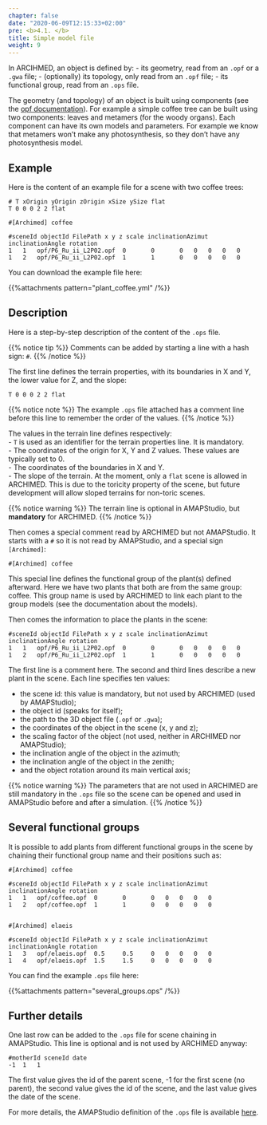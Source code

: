 ```yaml
---
chapter: false
date: "2020-06-09T12:15:33+02:00"
pre: <b>4.1. </b>
title: Simple model file
weight: 9
---
```


In ARCIHMED, an object is defined by: 
- its geometry, read from an `.opf` or a `.gwa` file;
- (optionally) its topology, only read from an `.opf` file;
- its functional group, read from an `.ops` file.

The geometry (and topology) of an object is built using components (see the [opf documentation](../../4-scene/2-opf/)). For example a simple coffee tree can be built using two components: leaves and metamers (for the woody organs). Each component can have its own models and parameters. For example we know that metamers won't make any photosynthesis, so they don't have any photosynthesis model. 

## Example 

Here is the content of an example file for a scene with two coffee trees: 

```
# T xOrigin yOrigin zOrigin xSize ySize flat
T 0 0 0 2 2 flat

#[Archimed] coffee

#sceneId objectId FilePath x y z scale inclinationAzimut inclinationAngle rotation
1	1	opf/P6_Ru_ii_L2P02.opf	0		0		0	0	0	0	0
1	2	opf/P6_Ru_ii_L2P02.opf	1		1		0	0	0	0	0
```

You can download the example file here: 

{{%attachments pattern=\"plant_coffee.yml\" /%}}

## Description

Here is a step-by-step description of the content of the `.ops` file. 

{{% notice tip %}}
Comments can be added by starting a line with a hash sign: `#`.
{{% /notice %}}

The first line defines the terrain properties, with its boundaries in X and Y, the lower value for Z, and the slope:

```
T 0 0 0 2 2 flat
```

{{% notice note %}}
The example `.ops` file attached has a comment line before this line to remember the order of the values.
{{% /notice %}}

The values in the terrain line defines respectively:  
- `T` is used as an identifier for the terrain properties line. It is mandatory.  
- The coordinates of the origin for X, Y and Z values. These values are typically set to 0.  
- The coordinates of the boundaries in X and Y.  
- The slope of the terrain. At the moment, only a `flat` scene is allowed in ARCHIMED. This is due to the toricity property of the scene, but future development will allow sloped terrains for non-toric scenes. 

{{% notice warning %}}
The terrain line is optional in AMAPStudio, but **mandatory** for ARCHIMED.
{{% /notice %}}

Then comes a special comment read by ARCHIMED but not AMAPStudio. It starts with a `#` so it is not read by AMAPStudio, and a special sign `[Archimed]`: 

```
#[Archimed] coffee
```

This special line defines the functional group of the plant(s) defined afterward. Here we have two plants that both are from the same group: coffee. This group name is used by ARCHIMED to link each plant to the group models (see the documentation about the models).

Then comes the information to place the plants in the scene:

```
#sceneId objectId FilePath x y z scale inclinationAzimut inclinationAngle rotation
1	1	opf/P6_Ru_ii_L2P02.opf	0		0		0	0	0	0	0
1	2	opf/P6_Ru_ii_L2P02.opf	1		1		0	0	0	0	0
```

The first line is a comment here. The second and third lines describe a new plant in the scene. 
Each line specifies ten values: 

- the scene id: this value is mandatory, but not used by ARCHIMED (used by AMAPStudio);  
- the object id (speaks for itself);  
- the path to the 3D object file (`.opf` or `.gwa`);  
- the coordinates of the object in the scene (x, y and z);  
- the scaling factor of the object (not used, neither in ARCHIMED nor AMAPStudio);  
- the inclination angle of the object in the azimuth;  
- the inclination angle of the object in the zenith;  
- and the object rotation around its main vertical axis;

{{% notice warning %}}
The parameters that are not used in ARCHIMED are still mandatory in the `.ops` file so the scene can be opened and used in AMAPStudio before and after a simulation.
{{% /notice %}}

## Several functional groups

It is possible to add plants from different functional groups in the scene by chaining their functional group name and their positions such as:

```
#[Archimed] coffee

#sceneId objectId FilePath x y z scale inclinationAzimut inclinationAngle rotation
1	1	opf/coffee.opf	0		0		0	0	0	0	0
1	2	opf/coffee.opf	1		1		0	0	0	0	0


#[Archimed] elaeis

#sceneId objectId FilePath x y z scale inclinationAzimut inclinationAngle rotation
1	3	opf/elaeis.opf	0.5		0.5		0	0	0	0	0
1	4	opf/elaeis.opf	1.5		1.5		0	0	0	0	0
```

You can find the example `.ops` file here:

{{%attachments pattern=\"several_groups.ops\" /%}}

## Further details

One last row can be added to the `.ops` file for scene chaining in AMAPStudio. This line is optional and is not used by ARCHIMED anyway:

```
#motherId sceneId date
-1	1	1
```

The first value gives the id of the parent scene, -1 for the first
scene (no parent), the second value gives the id of the scene, and the last value gives the date of the scene.


For more details, the AMAPStudio definition of the `.ops` file is available [here](http://amapstudio.cirad.fr/soft/simeo/private/the_open_plant_scene_ops_format).


